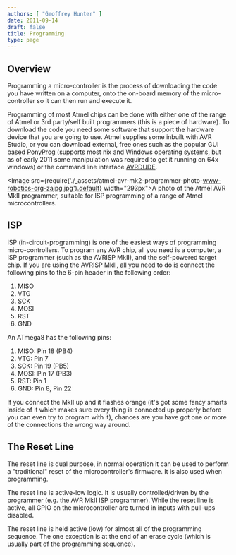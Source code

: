 ```yaml
---
authors: [ "Geoffrey Hunter" ]
date: 2011-09-14
draft: false
title: Programming
type: page
---
```


## Overview

Programming a micro-controller is the process of downloading the code you have written on a computer, onto the on-board memory of the micro-controller so it can then run and execute it.

Programming of most Atmel chips can be done with either one of the range of Atmel or 3rd party/self built programmers (this is a piece of hardware). To download the code you need some software that support the hardware device that you are going to use. Atmel supplies some inbuilt with AVR Studio, or you can download external, free ones such as the popular GUI based [PonyProg](http://www.lancos.com/prog.html) (supports most nix and Windows operating systems, but as of early 2011 some manipulation was required to get it running on 64x windows) or the command line interface [AVRDUDE](/programming/microcontrollers/atmel/avrdude).

<Image src={require('./_assets/atmel-avr-mk2-programmer-photo-www-robotics-org-zajpg.jpg').default} width="293px">A photo of the Atmel AVR MkII programmer, suitable for ISP programming of a range of Atmel microcontrollers.</Image>

## ISP

ISP (in-circuit-programming) is one of the easiest ways of programming micro-controllers. To program any AVR chip, all you need is a computer, a ISP programmer (such as the AVRISP MkII), and the self-powered target chip. If you are using the AVRISP MkII, all you need to do is connect the following pins to the 6-pin header in the following order:

1. MISO
2. VTG
3. SCK
4. MOSI
5. RST
6. GND

An ATmega8 has the following pins:

1. MISO: Pin 18 (PB4)
2. VTG: Pin 7
3. SCK: Pin 19 (PB5)
4. MOSI: Pin 17 (PB3)
5. RST: Pin 1
6. GND: Pin 8, Pin 22

If you connect the MkII up and it flashes orange (it's got some fancy smarts inside of it which makes sure every thing is connected up properly before you can even try to program with it), chances are you have got one or more of the connections the wrong way around.

## The Reset Line

The reset line is dual purpose, in normal operation it can be used to perform a "traditional" reset of the microcontroller's firmware. It is also used when programming.

The reset line is active-low logic. It is usually controlled/driven by the programmer (e.g. the AVR MkII ISP programmer). While the reset line is active, all GPIO on the microcontroller are turned in inputs with pull-ups disabled.

The reset line is held active (low) for almost all of the programming sequence. The one exception is at the end of an erase cycle (which is usually part of the programming sequence).
